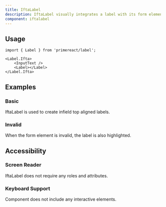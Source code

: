 ```yaml
---
title: IftaLabel
description: IftaLabel visually integrates a label with its form element.
component: iftalabel
---
```


## Usage

```tsx
import { Label } from 'primereact/label';
```

```tsx
<Label.Ifta>
    <InputText />
    <Label></Label>
</Label.Ifta>
```

## Examples

### Basic

IftaLabel is used to create infield top aligned labels.

<DocDemoViewer name="iftalabel:basic-demo" />

### Invalid

When the form element is invalid, the label is also highlighted.

<DocDemoViewer name="iftalabel:invalid-demo" />

## Accessibility

### Screen Reader

IftaLabel does not require any roles and attributes.

### Keyboard Support

Component does not include any interactive elements.
